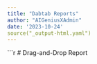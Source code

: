 ---
title: "Dabtab Reports"
author: "AIGeniusXAdmin"
date: '2023-10-24'
source("_output-html.yaml")
---
```{r, results='asis'}
# Drag-and-Drop Report

<div id="droppable" class="ui-widget-header">
  <!-- The draggable elements will be displayed here -->
</div>

